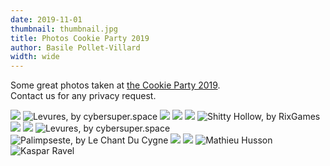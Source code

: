 ```yaml
---
date: 2019-11-01
thumbnail: thumbnail.jpg
title: Photos Cookie Party 2019
author: Basile Pollet-Villard
width: wide
---
```



Some great photos taken at [the Cookie Party 2019](/events/2019-10-26-cookie-party/).  
Contact us for any privacy request.

<Grid columns={2} gutterSize={GutterSize.Narrow}>
  <Cell>
    <img src="photos/1DX28230.jpg" />
  </Cell>
  <Cell>
    <img
      title="Levures, by cybersuper.space"
      src="photos/1DX28215.jpg"
    />
  </Cell>
  <Cell>
    <img src="photos/1DX28179.jpg" />
  </Cell>
  <Cell>
    <img src="photos/1DX28220.jpg" />
  </Cell>
  <Cell span={2}>
    <img src="photos/1DX28186.jpg" />
  </Cell>
  <Cell>
    <img title="Shitty Hollow, by RixGames" src="photos/1DX28182.jpg" />
  </Cell>
  <Cell>
    <img src="photos/1DX28266.jpg" />
  </Cell>
  <Cell>
    <img src="photos/1DX28194.jpg" />
  </Cell>
  <Cell>
    <img
      title="Levures, by cybersuper.space"
      src="photos/1DX28184.jpg"
    />
  </Cell>
  <Cell span={2}>
    <img
      title="Palimpseste, by Le Chant Du Cygne"
      src="photos/1DX28257.jpg"
    />
  </Cell>
  <Cell>
    <img src="photos/1DX28238.jpg" />
  </Cell>
  <Cell>
    <img src="photos/1DX28249.jpg" />
  </Cell>
  <Cell>
    <img title="Mathieu Husson" src="photos/1DX28309.jpg" />
  </Cell>
  <Cell>
    <img title="Kaspar Ravel" src="photos/1DX28303.jpg" />
  </Cell>
</Grid>
